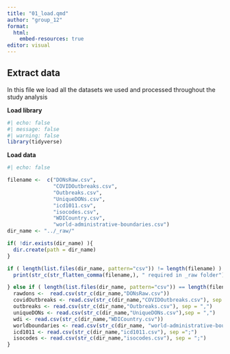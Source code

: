 ```yaml
---
title: "01_load.qmd"
author: "group_12"
format: 
  html:
    embed-resources: true
editor: visual
---
```


## Extract data

In this file we load all the datasets we used and processed throughout the study analysis

**Load library**

```r
#| echo: false
#| message: false
#| warning: false
library(tidyverse)

```

**Load data**

```r
#| echo: false

filename <-  c("DONsRaw.csv",
               "COVIDOutbreaks.csv",
               "Outbreaks.csv",
               "UniqueDONs.csv",
               "icd1011.csv",
               "isocodes.csv",
               "WDICountry.csv", 
               "world-administrative-boundaries.csv")
dir_name <- "../_raw/"

if( !dir.exists(dir_name) ){
  dir.create(path = dir_name)
}

if ( length(list.files(dir_name, pattern="csv")) != length(filename) ) {
  print(str_c(str_flatten_comma(filename,), " required in _raw folder"))

} else if ( length(list.files(dir_name, pattern="csv")) == length(filename)) { 
  rawdons <-  read.csv(str_c(dir_name,"DONsRaw.csv"))
  covidOutbreaks <- read.csv(str_c(dir_name,"COVIDOutbreaks.csv"), sep = ",")
  outbreaks <- read.csv(str_c(dir_name,"Outbreaks.csv"), sep = ",")
  uniqueDONs <- read.csv(str_c(dir_name,"UniqueDONs.csv"),sep = ",")
  wdi <- read.csv(str_c(dir_name,"WDICountry.csv"))
  worldboundaries <- read.csv(str_c(dir_name, "world-administrative-boundaries.csv"), sep = ",")
  icd1011 <- read.csv(str_c(dir_name,"icd1011.csv"), sep =";")
  isocodes <- read.csv(str_c(dir_name,"isocodes.csv"), sep = ";")
}
```
